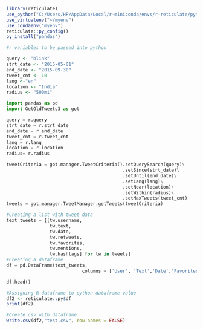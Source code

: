 ```r

library(reticulate)
use_python("C:/Users/HP/AppData/Local/r-miniconda/envs/r-reticulate/python.exe")
use_virtualenv("~/myenv")
use_condaenv("myenv")
reticulate::py_config()
py_install("pandas")

#r variables to be passed into python

query <- "blink"
strt_date <- "2015-05-01"
end_date <- "2015-09-30"
tweet_cnt <- 10
lang <-"en"
location <- "India"
radius <- "500mi"


```


```python

import pandas as pd
import GetOldTweets3 as got

query = r.query
strt_date = r.strt_date
end_date = r.end_date
tweet_cnt = r.tweet_cnt
lang = r.lang
location = r.location
radius= r.radius

tweetCriteria = got.manager.TweetCriteria().setQuerySearch(query)\
                                           .setSince(strt_date)\
                                           .setUntil(end_date)\
                                           .setLang(lang)\
                                           .setNear(location)\
                                           .setWithin(radius)\
                                           .setMaxTweets(tweet_cnt)
tweets = got.manager.TweetManager.getTweets(tweetCriteria)

#Creating a list with tweet data
text_tweets = [[tw.username,
                tw.text,
                tw.date,
                tw.retweets,
                tw.favorites,
                tw.mentions,
                tw.hashtags] for tw in tweets]
#Creating a dataframe
df = pd.DataFrame(text_tweets, 
                            columns = ['User', 'Text','Date','Favorites', 'Retweets', 'Mentions', 'HashTags'])

df.head()

```
```r
#Assigning R dataframe to python dataframe value
df2 <- reticulate::py$df
print(df2)

#Create csv with dataframe
write.csv(df2,"test.csv", row.names = FALSE)
``` 



